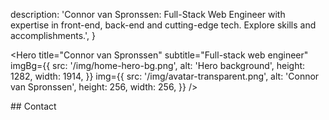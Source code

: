 
  description:
    'Connor van Spronssen: Full-Stack Web Engineer with expertise in front-end, back-end and cutting-edge tech. Explore skills and accomplishments.',
}

<Hero
  title="Connor van Spronssen"
  subtitle="Full-stack web engineer"
  imgBg={{
    src: '/img/home-hero-bg.png',
    alt: 'Hero background',
    height: 1282,
    width: 1914,
  }}
  img={{
    src: '/img/avatar-transparent.png',
    alt: 'Connor van Spronssen',
    height: 256,
    width: 256,
  }}
/>

<ContentContainer>
  ## Contact

  <div className="grid grid-cols-2 max-md:grid-cols-1">
    <Field label="Email" value="info@dobefu.com" />
    <Field label="Date of Birth" value="18 September 1997" />
  </div>
</ContentContainer>
